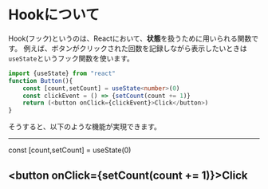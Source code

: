 

# Hookについて
Hook(フック)というのは、Reactにおいて、**状態**を扱うために用いられる関数です。
例えば、ボタンがクリックされた回数を記録しながら表示したいときは
`useState`というフック関数を使います。

```ts 
import {useState} from "react"
function Button(){
    const [count,setCount] = useState<number>(0)
    const clickEvent = () => {setCount(count += 1)}
    return (<button onClick={clickEvent}>Click</button>)
}
```

そうすると、以下のような機能が実現できます。

---
const [count,setCount] = useState(0)

<button onClick={setCount(count += 1)}>Click</button>
---